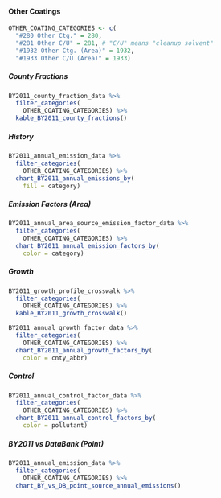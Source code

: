 #### Other Coatings {#petprod-coat-indcom-other}

```r
OTHER_COATING_CATEGORIES <- c(
  "#280 Other Ctg." = 280,
  "#281 Other C/U" = 281, # "C/U" means "cleanup solvent"
  "#1932 Other Ctg. (Area)" = 1932,
  "#1933 Other C/U (Area)" = 1933)
```

##### County Fractions {-}

```r
BY2011_county_fraction_data %>%
  filter_categories(
    OTHER_COATING_CATEGORIES) %>%
  kable_BY2011_county_fractions()
```

##### History {-}

```r
BY2011_annual_emission_data %>%
  filter_categories(
    OTHER_COATING_CATEGORIES) %>%
  chart_BY2011_annual_emissions_by(
    fill = category) 
```

##### Emission Factors (Area) {-}

```r
BY2011_annual_area_source_emission_factor_data %>%
  filter_categories(
    OTHER_COATING_CATEGORIES) %>%
  chart_BY2011_annual_emission_factors_by(
    color = category)
```

##### Growth {-}

```r
BY2011_growth_profile_crosswalk %>%
  filter_categories(
    OTHER_COATING_CATEGORIES) %>%
  kable_BY2011_growth_crosswalk()
```

```r
BY2011_annual_growth_factor_data %>%
  filter_categories(
    OTHER_COATING_CATEGORIES) %>%
  chart_BY2011_annual_growth_factors_by(
    color = cnty_abbr) 
```

##### Control {-}

```r
BY2011_annual_control_factor_data %>%
  filter_categories(
    OTHER_COATING_CATEGORIES) %>%
  chart_BY2011_annual_control_factors_by(
    color = pollutant) 
```

##### BY2011 vs DataBank (Point) {-}

```r
BY2011_annual_emission_data %>%
  filter_categories(
    OTHER_COATING_CATEGORIES) %>%
  chart_BY_vs_DB_point_source_annual_emissions()
```
